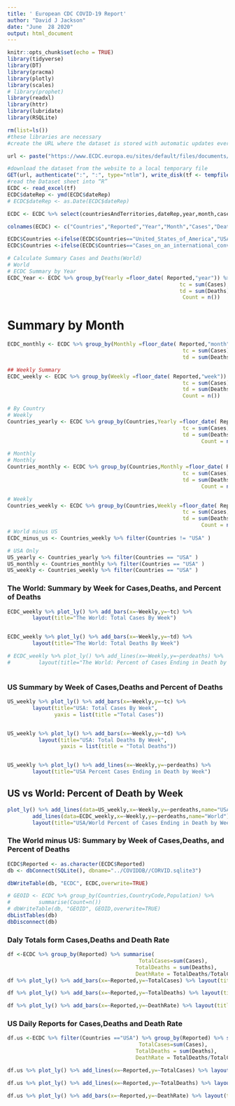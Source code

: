 ```yaml
---
title: ' European CDC COVID-19 Report'
author: "David J Jackson"
date: "June  28 2020"
output: html_document
---
```


```r
knitr::opts_chunk$set(echo = TRUE)
library(tidyverse)
library(DT)
library(pracma)
library(plotly)
library(scales)
# library(prophet)
library(readxl)
library(httr)
library(lubridate)
library(RSQLite)
```
```r
rm(list=ls())
#these libraries are necessary
#create the URL where the dataset is stored with automatic updates every day

url <- paste("https://www.ECDC.europa.eu/sites/default/files/documents/COVID-19-geographic-disbtribution-worldwide-",format(Sys.time(), "%Y-%m-%d"), ".xlsx", sep = "")

#download the dataset from the website to a local temporary file
GET(url, authenticate(":", ":", type="ntlm"), write_disk(tf <- tempfile(fileext = ".xlsx")))
#read the Dataset sheet into “R”
ECDC <- read_excel(tf)
ECDC$dateRep <- ymd(ECDC$dateRep)
# ECDC$dateRep <- as.Date(ECDC$dateRep)

ECDC <- ECDC %>% select(countriesAndTerritories,dateRep,year,month,cases,deaths)

colnames(ECDC) <- c("Countries","Reported","Year","Month","Cases","Deaths")  
```


```r
ECDC$Countries <-ifelse(ECDC$Countries=="United_States_of_America","USA",ECDC$Countries)
ECDC$Countries <-ifelse(ECDC$Countries=="Cases_on_an_international_conveyance_Japan","Japan",ECDC$Countries)
```

```r
# Calculate Summary Cases and Deaths(World)
# World
# ECDC Summary by Year
ECDC_Year <- ECDC %>% group_by(Yearly =floor_date( Reported,"year")) %>% summarise(
                                                       tc = sum(Cases),
                                                       td = sum(Deaths),                                                                                   #  perdeaths = td/tc,
                                                        Count = n())
```

# Summary by Month

```r
ECDC_monthly <- ECDC %>% group_by(Monthly =floor_date( Reported,"month")) %>%                                                              summarise(
                                                        tc = sum(Cases),
                                                        td = sum(Deaths),                                                         Count = n())

## Weekly Summary
ECDC_weekly <- ECDC %>% group_by(Weekly =floor_date( Reported,"week")) %>% summarise(
                                                        tc = sum(Cases),
                                                        td = sum(Deaths),                                                                 perdeaths = td/tc,
                                                        Count = n())
```

```r
# By Country
# Weekly
Countries_yearly <- ECDC %>% group_by(Countries,Yearly =floor_date( Reported,"year")) %>% summarise(
                                                        tc = sum(Cases),
                                                        td = sum(Deaths),                                                                 perdeaths = td/tc,
                                                              Count = n())

# Monthly
# Monthly
Countries_monthly <- ECDC %>% group_by(Countries,Monthly =floor_date( Reported,"month")) %>% summarise(
                                                        tc = sum(Cases),
                                                        td = sum(Deaths),                                                                 perdeaths = td/tc,
                                                              Count = n())

# Weekly
Countries_weekly <- ECDC %>% group_by(Countries,Weekly =floor_date( Reported,"week")) %>% summarise(
                                                        tc = sum(Cases),
                                                        td = sum(Deaths),                                                                 perdeaths = td/tc,
                                                              Count = n())
# World minus US
ECDC_minus_us <- Countries_weekly %>% filter(Countries != "USA" )

# USA Only
US_yearly <- Countries_yearly %>% filter(Countries == "USA" )
US_monthly <- Countries_monthly %>% filter(Countries == "USA" )
US_weekly <- Countries_weekly %>% filter(Countries == "USA" )
```

### The World: Summary by Week for Cases,Deaths, and Percent of Deaths

```r
ECDC_weekly %>% plot_ly() %>% add_bars(x=~Weekly,y=~tc) %>% 
        layout(title="The World: Total Cases By Week")


ECDC_weekly %>% plot_ly() %>% add_bars(x=~Weekly,y=~td) %>% 
        layout(title="The World: Total Deaths By Week")

# ECDC_weekly %>% plot_ly() %>% add_lines(x=~Weekly,y=~perdeaths) %>% 
#         layout(title="The World: Percent of Cases Ending in Death by Week") 
      
```

### US Summary by Week of Cases,Deaths and Percent of Deaths

```r

US_weekly %>% plot_ly() %>% add_bars(x=~Weekly,y=~tc) %>% 
        layout(title="USA: Total Cases By Week",
               yaxis = list(title ="Total Cases"))


US_weekly %>% plot_ly() %>% add_bars(x=~Weekly,y=~td) %>% 
          layout(title="USA: Total Deaths By Week",
                 yaxis = list(title = "Total Deaths"))


US_weekly %>% plot_ly() %>% add_lines(x=~Weekly,y=~perdeaths) %>% 
        layout(title="USA Percent Cases Ending in Death by Week")
```

## US vs World: Percent of Death by Week

```r
plot_ly() %>% add_lines(data=US_weekly,x=~Weekly,y=~perdeaths,name="USA") %>% 
        add_lines(data=ECDC_weekly,x=~Weekly,y=~perdeaths,name="World") %>%
        layout(title="USA/World Percent of Cases Ending in Death by Week")
```

### The World minus US: Summary by Week of Cases,Deaths, and Percent of Deaths

```r

ECDC$Reported <- as.character(ECDC$Reported)
db <- dbConnect(SQLite(), dbname="../COVIDDB//CORVID.sqlite3")
```
```r
dbWriteTable(db, "ECDC", ECDC,overwrite=TRUE)
```
```r
# GEOID <- ECDC %>% group_by(Countries,CountryCode,Population) %>% 
#         summarise(Count=n())
# dbWriteTable(db, "GEOID", GEOID,overwrite=TRUE)
dbListTables(db)
dbDisconnect(db)
```

### Daly Totals form Cases,Deaths and Death Rate

```r
df <-ECDC %>% group_by(Reported) %>% summarise(
                                          TotalCases=sum(Cases),
                                         TotalDeaths = sum(Deaths),
                                         DeathRate = TotalDeaths/TotalCases)
df %>% plot_ly() %>% add_bars(x=~Reported,y=~TotalCases) %>% layout(title="Total Confrimed Cases by Day")

df %>% plot_ly() %>% add_bars(x=~Reported,y=~TotalDeaths) %>% layout(title="Total Confrimed Deaths by Day")

df %>% plot_ly() %>% add_bars(x=~Reported,y=~DeathRate) %>% layout(title="Total Confrimed Deaths by Day")
```

### US Daily Reports for Cases,Deaths and Death Rate

```r

df.us <-ECDC %>% filter(Countries =="USA") %>% group_by(Reported) %>% summarise(
                                          TotalCases=sum(Cases),
                                         TotalDeaths = sum(Deaths),
                                         DeathRate = TotalDeaths/TotalCases)

df.us %>% plot_ly() %>% add_lines(x=~Reported,y=~TotalCases) %>% layout(title="US Total Confirmed Cases by Day")

df.us %>% plot_ly() %>% add_lines(x=~Reported,y=~TotalDeaths) %>% layout(title="US Total Confirmed Deaths by Day")

df.us %>% plot_ly() %>% add_bars(x=~Reported,y=~DeathRate) %>% layout(title="US Death Rate (as Percentage) by Day")
```
